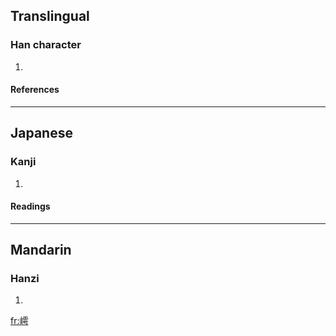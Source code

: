 ==Translingual==
===Han character===
{{Han char|rn=46|rad=山|as=11|sn=14|four=2177<sub>1</sub>|canj=山一月尸 (UMBS)}}
# {{defn|Han|sort=山11}}
====References====
{{Han ref|kx=0318.200|dkj=08403|dj=0618.360|hdz=10793.130|uh=5D80|ud=23936|bh=E1A4|bd=57764}}
----
==Japanese==
===Kanji===
{{ja-kanji|grade=|rs=山11}}
# {{defn|Japanese}} 
====Readings====
{{ja-readings|on=[[と]] (to), [[つ]] (tsu)|kun=}}
----
==Mandarin==
===Hanzi===
{{cmn-hanzi|pin=[[tū]] ([[tu1]])|wg=t'u<sup>1</sup>}}
# {{defn|Mandarin}}

[[fr:嶀]]
